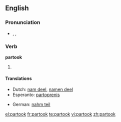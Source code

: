 ==English==

===Pronunciation===
* {{enPR|pär-to͝ok'}}, {{IPA|/pɑɻ'tuk/}}, {{SAMPA|/pa:'tuk/}}

===Verb===
'''partook'''

# {{simple past of|[[partake]]}}

====Translations====
{{trans-top|simple past of partake}}
* Dutch: [[nam deel]], [[namen deel]]
* Esperanto: [[partoprenis]]
{{trans-mid}}
* German: [[nahm teil]]
{{trans-bottom}}

[[el:partook]]
[[fr:partook]]
[[te:partook]]
[[vi:partook]]
[[zh:partook]]